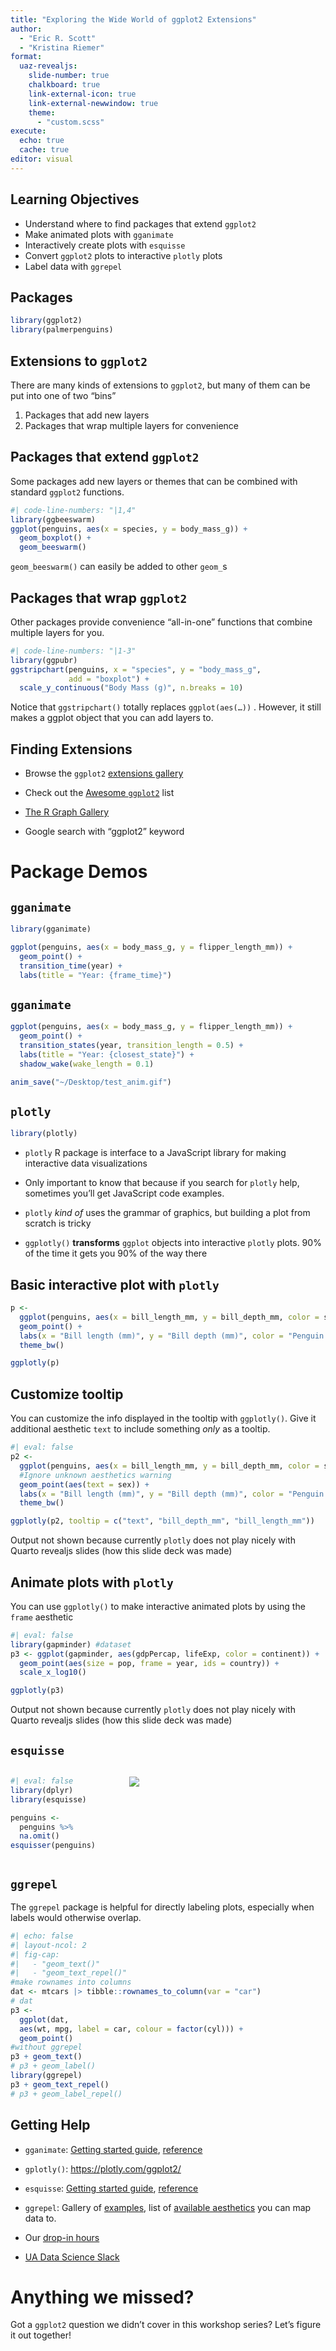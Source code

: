 ```yaml
---
title: "Exploring the Wide World of ggplot2 Extensions"
author: 
  - "Eric R. Scott"
  - "Kristina Riemer"
format: 
  uaz-revealjs:
    slide-number: true
    chalkboard: true
    link-external-icon: true
    link-external-newwindow: true
    theme: 
      - "custom.scss"
execute: 
  echo: true
  cache: true
editor: visual
---
```


## Learning Objectives

-   Understand where to find packages that extend `ggplot2`
-   Make animated plots with `gganimate`
-   Interactively create plots with `esquisse`
-   Convert `ggplot2` plots to interactive `plotly` plots
-   Label data with `ggrepel`

## Packages

```r
library(ggplot2)
library(palmerpenguins)
```

## Extensions to `ggplot2`

There are many kinds of extensions to `ggplot2`, but many of them can be put into one of two "bins"

1.  Packages that add new layers
2.  Packages that wrap multiple layers for convenience

## Packages that extend `ggplot2`

Some packages add new layers or themes that can be combined with standard `ggplot2` functions.

```r
#| code-line-numbers: "|1,4"
library(ggbeeswarm)
ggplot(penguins, aes(x = species, y = body_mass_g)) +
  geom_boxplot() +
  geom_beeswarm()

```

::: notes
`geom_beeswarm()` can easily be added to other `geom_`s
:::

## Packages that wrap `ggplot2`

Other packages provide convenience "all-in-one" functions that combine multiple layers for you.

```r
#| code-line-numbers: "|1-3"
library(ggpubr)
ggstripchart(penguins, x = "species", y = "body_mass_g",
             add = "boxplot") +
  scale_y_continuous("Body Mass (g)", n.breaks = 10)
```

::: notes
Notice that `ggstripchart()` totally replaces `ggplot(aes(…))` .
However, it still makes a ggplot object that you can add layers to.
:::

## Finding Extensions

-   Browse the `ggplot2` [extensions gallery](https://exts.ggplot2.tidyverse.org/gallery/)

-   Check out the [Awesome `ggplot2`](https://github.com/erikgahner/awesome-ggplot2#readme) list

-   [The R Graph Gallery](https://r-graph-gallery.com/)

-   Google search with "ggplot2" keyword

# Package Demos

## `gganimate`

```r
library(gganimate)

ggplot(penguins, aes(x = body_mass_g, y = flipper_length_mm)) +
  geom_point() +
  transition_time(year) + 
  labs(title = "Year: {frame_time}")
```

## `gganimate`

```r
ggplot(penguins, aes(x = body_mass_g, y = flipper_length_mm)) +
  geom_point() +
  transition_states(year, transition_length = 0.5) +
  labs(title = "Year: {closest_state}") +
  shadow_wake(wake_length = 0.1)
```

```r
anim_save("~/Desktop/test_anim.gif")
```

## `plotly`

```r
library(plotly)
```

::: incremental
-   `plotly` R package is interface to a JavaScript library for making interactive data visualizations

-   Only important to know that because if you search for `plotly` help, sometimes you'll get JavaScript code examples.

-   `plotly` *kind of* uses the grammar of graphics, but building a plot from scratch is tricky

-   `ggplotly()` **transforms** `ggplot` objects into interactive `plotly` plots.
    90% of the time it gets you 90% of the way there
:::

## Basic interactive plot with `plotly` {.smaller}

```r
p <- 
  ggplot(penguins, aes(x = bill_length_mm, y = bill_depth_mm, color = species)) +
  geom_point() +
  labs(x = "Bill length (mm)", y = "Bill depth (mm)", color = "Penguin Species") +
  theme_bw()

ggplotly(p)
```

## Customize tooltip

You can customize the info displayed in the tooltip with `ggplotly()`.
Give it additional aesthetic `text` to include something *only* as a tooltip.

```r
#| eval: false
p2 <- 
  ggplot(penguins, aes(x = bill_length_mm, y = bill_depth_mm, color = species)) +
  #Ignore unknown aesthetics warning
  geom_point(aes(text = sex)) +
  labs(x = "Bill length (mm)", y = "Bill depth (mm)", color = "Penguin Species") +
  theme_bw()

ggplotly(p2, tooltip = c("text", "bill_depth_mm", "bill_length_mm"))
```

::: callout-warning
Output not shown because currently `plotly` does not play nicely with Quarto revealjs slides (how this slide deck was made)
:::

## Animate plots with `plotly`

You can use `ggplotly()` to make interactive animated plots by using the `frame` aesthetic

```r
#| eval: false
library(gapminder) #dataset
p3 <- ggplot(gapminder, aes(gdpPercap, lifeExp, color = continent)) +
  geom_point(aes(size = pop, frame = year, ids = country)) +
  scale_x_log10()

ggplotly(p3)
```

::: callout-warning
Output not shown because currently `plotly` does not play nicely with Quarto revealjs slides (how this slide deck was made)
:::

## `esquisse` {.smaller}

::: columns
::: {.column width="35%"}
```r
#| eval: false
library(dplyr)
library(esquisse)

penguins <- 
  penguins %>%
  na.omit()
esquisser(penguins)
```
:::

::: {.column width="65%"}
![](esquisse_diag.png)
:::
:::

## `ggrepel`

The `ggrepel` package is helpful for directly labeling plots, especially when labels would otherwise overlap.

```r
#| echo: false
#| layout-ncol: 2
#| fig-cap: 
#|   - "geom_text()"
#|   - "geom_text_repel()"
#make rownames into columns
dat <- mtcars |> tibble::rownames_to_column(var = "car")
# dat
p3 <- 
  ggplot(dat,
  aes(wt, mpg, label = car, colour = factor(cyl))) +
  geom_point()
#without ggrepel
p3 + geom_text()
# p3 + geom_label()
library(ggrepel)
p3 + geom_text_repel()
# p3 + geom_label_repel()
```

## Getting Help

-   `gganimate`: [Getting started guide](https://gganimate.com/articles/gganimate.html), [reference](https://gganimate.com/reference/index.html)

-   `gplotly()`: <https://plotly.com/ggplot2/>

-   `esquisse`: [Getting started guide](https://dreamrs.github.io/esquisse/articles/get-started.html#launch-the-addin), [reference](https://dreamrs.github.io/esquisse/reference/index.html)

-   `ggrepel`: Gallery of [examples](https://ggrepel.slowkow.com/articles/examples.html#examples), list of [available aesthetics](https://ggrepel.slowkow.com/articles/examples.html#aesthetics) you can map data to.

-   Our [drop-in hours](https://datascience.cct.arizona.edu/drop-in-hours)

-   [UA Data Science Slack](https://join.slack.com/t/uadatascience/shared_invite/zt-1xjxht9k0-E489WA6axO_SRVeKQh3cXg)

# Anything we missed?

Got a `ggplot2` question we didn't cover in this workshop series?
Let's figure it out together!
